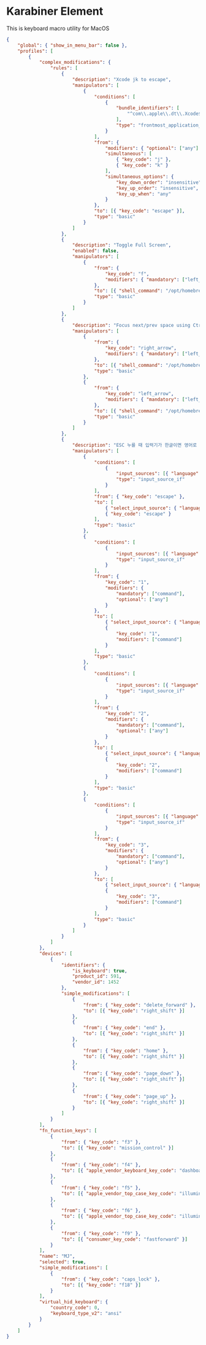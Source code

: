 # Karabiner Element

This is keyboard macro utility for MacOS

```json filename="karabiner.json"
{
    "global": { "show_in_menu_bar": false },
    "profiles": [
        {
            "complex_modifications": {
                "rules": [
                    {
                        "description": "Xcode jk to escape",
                        "manipulators": [
                            {
                                "conditions": [
                                    {
                                        "bundle_identifiers": [
                                            "^com\\.apple\\.dt\\.Xcode$"
                                        ],
                                        "type": "frontmost_application_if"
                                    }
                                ],
                                "from": {
                                    "modifiers": { "optional": ["any"] },
                                    "simultaneous": [
                                        { "key_code": "j" },
                                        { "key_code": "k" }
                                    ],
                                    "simultaneous_options": {
                                        "key_down_order": "insensitive",
                                        "key_up_order": "insensitive",
                                        "key_up_when": "any"
                                    }
                                },
                                "to": [{ "key_code": "escape" }],
                                "type": "basic"
                            }
                        ]
                    },
                    {
                        "description": "Toggle Full Screen",
                        "enabled": false,
                        "manipulators": [
                            {
                                "from": {
                                    "key_code": "f",
                                    "modifiers": { "mandatory": ["left_control", "left_command"] }
                                },
                                "to": [{ "shell_command": "/opt/homebrew/bin/yabai -m window --toggle native-fullscreen" }],
                                "type": "basic"
                            }
                        ]
                    },
                    {
                        "description": "Focus next/prev space using Ctrl + Arrow keys",
                        "manipulators": [
                            {
                                "from": {
                                    "key_code": "right_arrow",
                                    "modifiers": { "mandatory": ["left_control"] }
                                },
                                "to": [{ "shell_command": "/opt/homebrew/bin/yabai -m space --focus next" }],
                                "type": "basic"
                            },
                            {
                                "from": {
                                    "key_code": "left_arrow",
                                    "modifiers": { "mandatory": ["left_control"] }
                                },
                                "to": [{ "shell_command": "/opt/homebrew/bin/yabai -m space --focus prev" }],
                                "type": "basic"
                            }
                        ]
                    },
                    {
                        "description": "ESC 누를 때 입력기가 한글이면 영어로 전환 후 ESC",
                        "manipulators": [
                            {
                                "conditions": [
                                    {
                                        "input_sources": [{ "language": "ko" }],
                                        "type": "input_source_if"
                                    }
                                ],
                                "from": { "key_code": "escape" },
                                "to": [
                                    { "select_input_source": { "language": "en" } },
                                    { "key_code": "escape" }
                                ],
                                "type": "basic"
                            },
                            {
                                "conditions": [
                                    {
                                        "input_sources": [{ "language": "ko" }],
                                        "type": "input_source_if"
                                    }
                                ],
                                "from": {
                                    "key_code": "1",
                                    "modifiers": {
                                        "mandatory": ["command"],
                                        "optional": ["any"]
                                    }
                                },
                                "to": [
                                    { "select_input_source": { "language": "en" } },
                                    {
                                        "key_code": "1",
                                        "modifiers": ["command"]
                                    }
                                ],
                                "type": "basic"
                            },
                            {
                                "conditions": [
                                    {
                                        "input_sources": [{ "language": "ko" }],
                                        "type": "input_source_if"
                                    }
                                ],
                                "from": {
                                    "key_code": "2",
                                    "modifiers": {
                                        "mandatory": ["command"],
                                        "optional": ["any"]
                                    }
                                },
                                "to": [
                                    { "select_input_source": { "language": "en" } },
                                    {
                                        "key_code": "2",
                                        "modifiers": ["command"]
                                    }
                                ],
                                "type": "basic"
                            },
                            {
                                "conditions": [
                                    {
                                        "input_sources": [{ "language": "ko" }],
                                        "type": "input_source_if"
                                    }
                                ],
                                "from": {
                                    "key_code": "3",
                                    "modifiers": {
                                        "mandatory": ["command"],
                                        "optional": ["any"]
                                    }
                                },
                                "to": [
                                    { "select_input_source": { "language": "en" } },
                                    {
                                        "key_code": "3",
                                        "modifiers": ["command"]
                                    }
                                ],
                                "type": "basic"
                            }
                        ]
                    }
                ]
            },
            "devices": [
                {
                    "identifiers": {
                        "is_keyboard": true,
                        "product_id": 591,
                        "vendor_id": 1452
                    },
                    "simple_modifications": [
                        {
                            "from": { "key_code": "delete_forward" },
                            "to": [{ "key_code": "right_shift" }]
                        },
                        {
                            "from": { "key_code": "end" },
                            "to": [{ "key_code": "right_shift" }]
                        },
                        {
                            "from": { "key_code": "home" },
                            "to": [{ "key_code": "right_shift" }]
                        },
                        {
                            "from": { "key_code": "page_down" },
                            "to": [{ "key_code": "right_shift" }]
                        },
                        {
                            "from": { "key_code": "page_up" },
                            "to": [{ "key_code": "right_shift" }]
                        }
                    ]
                }
            ],
            "fn_function_keys": [
                {
                    "from": { "key_code": "f3" },
                    "to": [{ "key_code": "mission_control" }]
                },
                {
                    "from": { "key_code": "f4" },
                    "to": [{ "apple_vendor_keyboard_key_code": "dashboard" }]
                },
                {
                    "from": { "key_code": "f5" },
                    "to": [{ "apple_vendor_top_case_key_code": "illumination_down" }]
                },
                {
                    "from": { "key_code": "f6" },
                    "to": [{ "apple_vendor_top_case_key_code": "illumination_up" }]
                },
                {
                    "from": { "key_code": "f9" },
                    "to": [{ "consumer_key_code": "fastforward" }]
                }
            ],
            "name": "MJ",
            "selected": true,
            "simple_modifications": [
                {
                    "from": { "key_code": "caps_lock" },
                    "to": [{ "key_code": "f18" }]
                }
            ],
            "virtual_hid_keyboard": {
                "country_code": 0,
                "keyboard_type_v2": "ansi"
            }
        }
    ]
}
```
